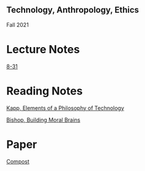 ==Technology, Anthropology, Ethics==
Fall 2021

=Lecture Notes=

[[8-31]]


=Reading Notes=

[[Kapp, Elements of a Philosophy of Technology]]

[[Bishop, Building Moral Brains]]


= Paper =

[[Compost]]
